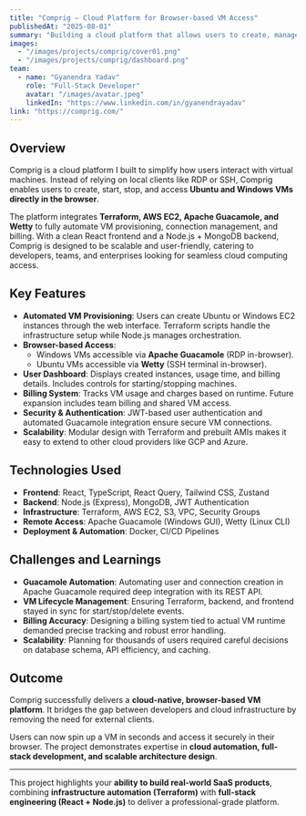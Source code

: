 ---
title: "Comprig – Cloud Platform for Browser-based VM Access"
publishedAt: "2025-08-01"
summary: "Building a cloud platform that allows users to create, manage, and access Ubuntu/Windows virtual machines entirely from the browser, with automated provisioning, billing, and secure access through Apache Guacamole and Wetty."
images:
  - "/images/projects/comprig/cover01.png"
  - "/images/projects/comprig/dashboard.png"
team:
  - name: "Gyanendra Yadav"
    role: "Full-Stack Developer"
    avatar: "/images/avatar.jpeg"
    linkedIn: "https://www.linkedin.com/in/gyanendrayadav"
link: "https://comprig.com/"
---

## Overview

Comprig is a cloud platform I built to simplify how users interact with virtual machines. Instead of relying on local clients like RDP or SSH, Comprig enables users to create, start, stop, and access **Ubuntu and Windows VMs directly in the browser**.  

The platform integrates **Terraform, AWS EC2, Apache Guacamole, and Wetty** to fully automate VM provisioning, connection management, and billing. With a clean React frontend and a Node.js + MongoDB backend, Comprig is designed to be scalable and user-friendly, catering to developers, teams, and enterprises looking for seamless cloud computing access.

## Key Features

- **Automated VM Provisioning**: Users can create Ubuntu or Windows EC2 instances through the web interface. Terraform scripts handle the infrastructure setup while Node.js manages orchestration.
- **Browser-based Access**: 
  - Windows VMs accessible via **Apache Guacamole** (RDP in-browser).
  - Ubuntu VMs accessible via **Wetty** (SSH terminal in-browser).
- **User Dashboard**: Displays created instances, usage time, and billing details. Includes controls for starting/stopping machines.
- **Billing System**: Tracks VM usage and charges based on runtime. Future expansion includes team billing and shared VM access.
- **Security & Authentication**: JWT-based user authentication and automated Guacamole integration ensure secure VM connections.
- **Scalability**: Modular design with Terraform and prebuilt AMIs makes it easy to extend to other cloud providers like GCP and Azure.

## Technologies Used

- **Frontend**: React, TypeScript, React Query, Tailwind CSS, Zustand  
- **Backend**: Node.js (Express), MongoDB, JWT Authentication  
- **Infrastructure**: Terraform, AWS EC2, S3, VPC, Security Groups  
- **Remote Access**: Apache Guacamole (Windows GUI), Wetty (Linux CLI)  
- **Deployment & Automation**: Docker, CI/CD Pipelines  

## Challenges and Learnings

- **Guacamole Automation**: Automating user and connection creation in Apache Guacamole required deep integration with its REST API.  
- **VM Lifecycle Management**: Ensuring Terraform, backend, and frontend stayed in sync for start/stop/delete events.  
- **Billing Accuracy**: Designing a billing system tied to actual VM runtime demanded precise tracking and robust error handling.  
- **Scalability**: Planning for thousands of users required careful decisions on database schema, API efficiency, and caching.  

## Outcome

Comprig successfully delivers a **cloud-native, browser-based VM platform**. It bridges the gap between developers and cloud infrastructure by removing the need for external clients.  

Users can now spin up a VM in seconds and access it securely in their browser. The project demonstrates expertise in **cloud automation, full-stack development, and scalable architecture design**.

---

This project highlights your **ability to build real-world SaaS products**, combining **infrastructure automation (Terraform)** with **full-stack engineering (React + Node.js)** to deliver a professional-grade platform.
